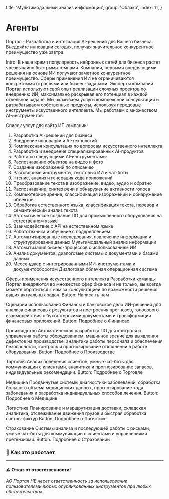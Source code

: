 
  title: 'Мультимодальный анализ информации',
  group: 'Облако',
  index: 11,
}

# Агенты
Портал - Разработка и интеграция AI-решений для Вашего бизнеса.
Внедряйте инновации сегодня, получая значительное  конкурентное преимущество уже завтра. 

Intro: В наше время популярность нейронных сетей для бизнеса растет чрезвычайно быстрыми темпами. Компании, первыми внедряющими решения на основе ИИ получают заметное конкурентное преимущество. 
Сферы применения ИИ не ограничиваются конкретными отраслями или бизнес-задачами. 
Эксперты компании Портал используют свой опыт реализации сложных проектов по внедрению ИИ, максимально раскрывая его потенциал в каждой отдельной задаче.
Мы оказываем услуги комплексной консультации и разрабатываем собственные продукты, используя передовые инструменты искуственного интеллекта. 
Мы работаем с множеством AI-инструментов:



Список услуг для сайта ИТ компании:

1. Разработка AI-решений для бизнеса
2. Внедрение инноваций и AI-технологий
3. Комплексная консультация по вопросам искусственного интеллекта
4. Разработка и внедрение специализированных AI-продуктов
5. Работа со следующими AI-инструментами:
6. Распознавание объектов на видео и фото
7. Создание изображений по описанию
8. Разговорные инструменты, текстовый ИИ и чат-боты
9. Чтение, анализ и генерация кода приложений
11. Преобразование текста в изображение, видео, аудио и обратно
12. Распознавание, синтез речи и обнаружение активности голоса
13. Компьютерное зрение, классификация изображений и обнаружение объектов
14. Обработка естественного языка, классификация текста, перевод и семантический анализ текста
16. Автоматическое создание ПО для промышленного оборудования на естественном языке
17. Взаимодействие с API на естественном языке
18. Робототехника и обучение с подкреплением
15. Автоматизированные исследования, извлечение информации и структурирование данных
Мультимодальный анализ информации
20. Автоматизация бизнес-процессов с использованием ИИ
23. Анализ документов, диалоговые системы с документами и базами данных
21. Мессенджер с интегрированными ИИ-инструментами и документооборотом
Диалоговая облачная операционная система

   
   
Сферы применения искусственного интеллекта
Разработки команды Портал внедряются во множество сфер бизнеса и не только, вы всегда можете обратиться к нам за консультацией по возможности решения ваших актуальных задач. 
Button: Написа
​​ть нам

Сценарии использования
Финансы и банковское дело
ИИ-решения для анализа финансовых результатов и построения прогнозов, голосового взаимодействия с бухгалтерскими документами и трансформации финансовых приложений.
Button: Подробнее о Финансах

Производство
Автоматическая разработка ПО для контроля и управления работы оборудованием, машинное зрение для выявления дефектов на производстве, аналитики работы персонала и обеспечения безопасности, контроль и прогнозирование отклонений в работе оборудования. 
Button: Подробнее о Производстве

Торговля
Анализ поведения клиентов, умные чат-боты для коммуникации с клиентами, аналитика и прогнозирование запасов, индивидуальные рекомендации. 
Button: Подробнее о Торговле

Медицина 
Продвинутые системы диагностики заболеваний, обработка большого объема медицинских данных, прогнозирование хода заболевания и разработка индивидуальных способов лечения. 
Button: Подробнее о Медицине

Логистика
Планирование и маршрутизация доставки, складская аналитика, отслеживание движения грузов и быстрая обработка счетов-фактур
Button: Подробнее о Логистике

Страхование
Системы анализа и последующей работы с рисками, умные чат-боты для коммуникации с клиентами и управлениями претензиями.
Button: Подробнее о Страховании

### 🚗 Как это работает 


---

#### ⚠️ Отказ от ответственности!
###### АО Портал НЕ несет ответственность за использование пользователями любых опубликованных инструментов при любых обстоятельствах.

